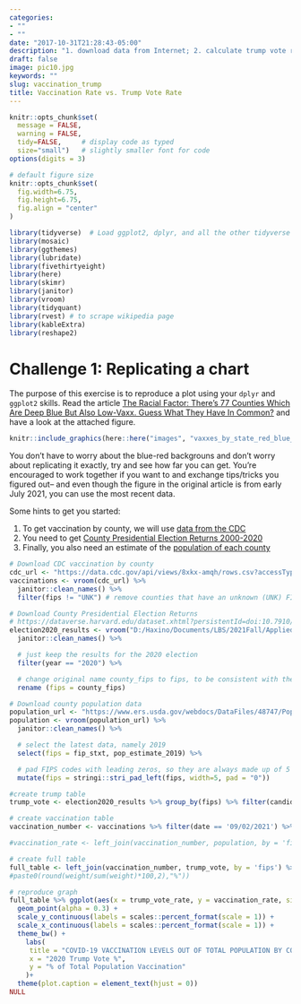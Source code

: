 ```yaml
---
categories:
- ""
- ""
date: "2017-10-31T21:28:43-05:00"
description: "1. download data from Internet; 2. calculate trump vote rate and vacciantion rate seperatly; 3. merge the results into one table; 4. draw the scatter plot"
draft: false
image: pic10.jpg
keywords: ""
slug: vaccination_trump
title: Vaccination Rate vs. Trump Vote Rate
---
```


```r
knitr::opts_chunk$set(
  message = FALSE, 
  warning = FALSE, 
  tidy=FALSE,     # display code as typed
  size="small")   # slightly smaller font for code
options(digits = 3)

# default figure size
knitr::opts_chunk$set(
  fig.width=6.75, 
  fig.height=6.75,
  fig.align = "center"
)
```

```r
library(tidyverse)  # Load ggplot2, dplyr, and all the other tidyverse packages
library(mosaic)
library(ggthemes)
library(lubridate)
library(fivethirtyeight)
library(here)
library(skimr)
library(janitor)
library(vroom)
library(tidyquant)
library(rvest) # to scrape wikipedia page
library(kableExtra)
library(reshape2)
```

# Challenge 1: Replicating a chart

The purpose of this exercise is to reproduce a plot using your `dplyr` and `ggplot2` skills. Read the article [The Racial Factor: There's 77 Counties Which Are Deep Blue But Also Low-Vaxx. Guess What They Have In Common?](https://acasignups.net/21/07/18/racial-factor-theres-77-counties-which-are-deep-blue-also-low-vaxx-guess-what-they-have) and have a look at the attached figure.


```r
knitr::include_graphics(here::here("images", "vaxxes_by_state_red_blue_every_county_070321_1.jpeg"), error = FALSE)
```

You don't have to worry about the blue-red backgrouns and don't worry about replicating it exactly, try and see how far you can get. You're encouraged to work together if you want to and exchange tips/tricks you figured out-- and even though the figure in the original article is from early July 2021, you can use the most recent data.

Some hints to get you started:

1.  To get vaccination by county, we will use [data from the CDC](https://data.cdc.gov/Vaccinations/COVID-19-Vaccinations-in-the-United-States-County/8xkx-amqh)
2.  You need to get [County Presidential Election Returns 2000-2020](https://dataverse.harvard.edu/dataset.xhtml?persistentId=doi:10.7910/DVN/VOQCHQ)
3.  Finally, you also need an estimate of the [population of each county](https://www.ers.usda.gov/webdocs/DataFiles/48747/PopulationEstimates.csv?v=2232)

```r
# Download CDC vaccination by county
cdc_url <- "https://data.cdc.gov/api/views/8xkx-amqh/rows.csv?accessType=DOWNLOAD"
vaccinations <- vroom(cdc_url) %>% 
  janitor::clean_names() %>%
  filter(fips != "UNK") # remove counties that have an unknown (UNK) FIPS code

# Download County Presidential Election Returns
# https://dataverse.harvard.edu/dataset.xhtml?persistentId=doi:10.7910/DVN/VOQCHQ
election2020_results <- vroom("D:/Haxino/Documents/LBS/2021Fall/Applied_Stats/am01/data/countypres_2000-2020.csv") %>%
  janitor::clean_names() %>%

  # just keep the results for the 2020 election
  filter(year == "2020") %>%

  # change original name county_fips to fips, to be consistent with the other two files
  rename (fips = county_fips)

# Download county population data
population_url <- "https://www.ers.usda.gov/webdocs/DataFiles/48747/PopulationEstimates.csv?v=2232"
population <- vroom(population_url) %>%
  janitor::clean_names() %>%

  # select the latest data, namely 2019
  select(fips = fip_stxt, pop_estimate_2019) %>%

  # pad FIPS codes with leading zeros, so they are always made up of 5 characters
  mutate(fips = stringi::stri_pad_left(fips, width=5, pad = "0"))
```

```r
#create trump table
trump_vote <- election2020_results %>% group_by(fips) %>% filter(candidate == "DONALD J TRUMP") %>% summarise(votes = sum(candidatevotes)*100)
```


```r
# create vaccination table
vaccination_number <- vaccinations %>% filter(date == '09/02/2021') %>% group_by(fips) %>%  select(fips, series_complete_yes) %>% summarise(series_complete_yes = sum(series_complete_yes)*100)

#vaccination_rate <- left_join(vaccination_number, population, by = 'fips') %>% mutate(vaccination_rate = series_complete_yes/pop_estimate_2019) %>% select(fips, vaccination_rate)
```


```r
# create full table
full_table <- left_join(vaccination_number, trump_vote, by = 'fips') %>% left_join(population, by = 'fips') %>% mutate(vaccination_rate = series_complete_yes/pop_estimate_2019, trump_vote_rate = votes/pop_estimate_2019) %>% filter(vaccination_rate <= 100, trump_vote_rate<= 100)
#paste0(round(weight/sum(weight)*100,2),"%"))
```

```r
# reproduce graph
full_table %>% ggplot(aes(x = trump_vote_rate, y = vaccination_rate, size = pop_estimate_2019)) + 
  geom_point(alpha = 0.3) +
  scale_y_continuous(labels = scales::percent_format(scale = 1)) +
  scale_x_continuous(labels = scales::percent_format(scale = 1)) +
  theme_bw() +
    labs(
     title = "COVID-19 VACCINATION LEVELS OUT OF TOTAL POPULATION BY COUNTY",
     x = "2020 Trump Vote %",
     y = "% of Total Population Vaccination"
    )+
  theme(plot.caption = element_text(hjust = 0))
NULL
```
